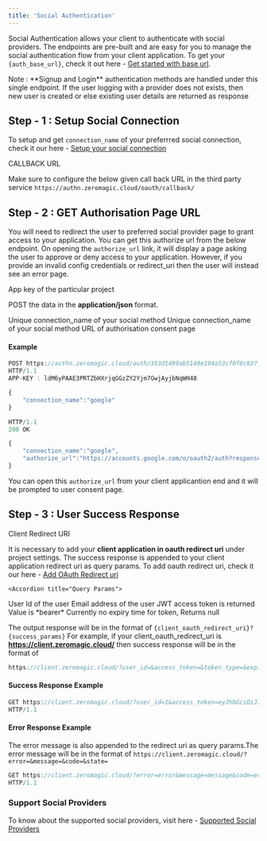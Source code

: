 ```yaml
--- 
title: 'Social Authentication' 
---
```


Social Authentication allows your client to authenticate with social providers. The endpoints are pre-built and are easy for you to manage the social authentication flow from your client application. To get your `{auth_base_url}`, check it out here - [Get started with base url](/authentication/api/generalinfo#get-started-with-base-url).

<Info>
 Note : **Signup and Login** authentication methods are handled under this single endpoint. If the user logging with a provider does not exists, then new user is created or else existing user details are returned as response
</Info>

## Step - 1 : Setup Social Connection
To setup and get `connection_name` of your preferrred social connection, check it our here - [Setup your social connection](/authentication/quickstart/methods/social) 

<Note> 
CALLBACK URL

Make sure to configure the below given call back URL in the third party service `https://authn.zeromagic.cloud/oauth/callback/`
</Note>

## Step - 2 : GET Authorisation Page URL
You will need to redirect the user to preferred social provider page to grant access to your application. You can get this authorize url from the below endpoint. On opening the `authorize_url` link, it will display a page asking the user to approve or deny access to your application. However, if you provide an invalid config credentials or redirect_uri then the user will instead see an error page.


<Accordion title="Endpoint" defaultOpen="true">
  <ParamField path="POST" type="{auth_base_url}/oauth" />
</Accordion>

 <Accordion title="Header">
  <ParamField query="APP-KEY" type="string" required>
    App key of the particular project
  </ParamField>
</Accordion>

 
  <Accordion title="Body Data" >

POST the data in the **application/json** format.

<ParamField body="connection_name" type="string" required>
  Unique connection_name of your social method
</ParamField>
</Accordion>
 

  <Accordion title="Response Body Data">
 <ResponseField name="connection_name" type="string">
  Unique connection_name of your social method
</ResponseField>

<ResponseField name="authorize_url" type="string">
  URL of authorisation consent page
</ResponseField> 
  </Accordion>
 
#### Example

```jsx Request
POST https://authn.zeromagic.cloud/auth/353d1499ab5149e194a53cf0f6c837f4/development/oauth 
HTTP/1.1
APP-KEY : ldM6yPAAE3PRTZbHXrjqGGzZY2Yjm7GwjAyjbNqWH48

{
    "connection_name":"google"
}
```
 
```jsx Response
HTTP/1.1 
200 OK

{
    "connection_name":"google",
    "authorize_url":"https://accounts.google.com/o/oauth2/auth?response_type=code&client_id=697287702987-gkvha4hnaucu0bks7p92b3.apps.googleusercontent.com&redirect_uri=http%3A//localhost%3A8000/api/oauth/callback&scope=https://www.googleapis.com/auth/userinfo.email&state=gAAAAABmITpQ_yFqTdppecJMBvXYFwa6lbJyF-DbxIfQ2LbvkEvErkFYQhrrqb_ABxWCXL75VcFGBf2cx010roKZ0VSFj8JHg-X6sieSSguLIoJfHF3l0t1QfA8F57wg4jmjZZEeQ=="
}
```

You can open this `authorize_url` from your client applicantion end and it will be prompted to user consent page.

## Step - 3 : User Success Response

<Note> 
Client Redirect URI

It is necessary to add your **client application in oauth redirect uri** under project settings. The success response is appended to your client application redirect uri as query params. To add oauth redirect uri, check it our here - [Add OAuth Redirect uri](/authentication/quickstart/methods/social)  

</Note> 


 
    <Accordion title="Query Params">

<ParamField query="user_id" type="string">
  User Id of the user
</ParamField>

<ParamField query="email" type="string">
  Email address of the user
</ParamField> 

<ParamField query="access_token" type="string">
  JWT access token is returned
</ParamField>

<ParamField query="token_type" type="string">
  Value is *bearer*
</ParamField>

<ParamField query="expires_in" type="string">
  Currently no expiry time for token, Returns null
</ParamField>
  </Accordion>

The output response will be in the format of `{client_oauth_redirect_uri}?{success_params}`
For example, if your client_oauth_redirect_uri is **https://client.zeromagic.cloud/** then success response will be in the format of

```jsx
https://client.zeromagic.cloud/?user_id=&access_token=&token_type=&expires_in=
```

#### Success Response Example

```jsx Success Response
GET https://client.zeromagic.cloud/?user_id=1&access_token=eyJhbGciOiJIUzI1NiIsInR5cCI6IkpXVCJ9.eyJpZCI6MTIzNDU2Nzg5LCJuYW1lIjoiSm9zZXBoIn0.OpOSSw7e485LOP5PrzScxHb7SR6sAOMRckfFwi4rp7o&token_type=bearer&expires_in=null
HTTP/1.1 
```

#### Error Response Example

The error message is also appended to the redirect uri as query params.The error message will be in the format of `https://client.zeromagic.cloud/?error=&message=&code=&state=`

```jsx Error Response
GET https://client.zeromagic.cloud/?error=error&message=message&code=error_code&state=gAAAAABmIWikfuZW6M2N5P6aGiL7wZOp1D_wCC2aIP4nlqFmVjS7KhHByd5zJjK_BpFeAc8yj24CDDmCtgC4MV1bATWEKzmkLw%3D%3D
HTTP/1.1 
```

### Support Social Providers 

To know about the supported social providers, visit here - [Supported Social Providers](/authentication/quickstart/methods/social#supported-social-providers)
